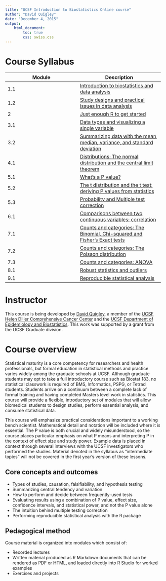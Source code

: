 ```yaml
---
title: "UCSF Introduction to Biostatistics Online course"
author: "David Quigley"
date: "December 4, 2015"
output: 
    html_document:
        toc: true
        css: swiss.css
---
```


Course Syllabus
====================

Module | Description 
------ | ------- 
1.1    | [Introduction to biostatistics and data analysis](module_01.1.html)
1.2    | [Study designs and practical issues in data analysis](module_01.2.html)
2      | [Just enough R to get started](module_02.html)
3.1    | [Data types and visualizing a single variable](module_03.1.html)
3.2    | [Summarizing data with the mean, median, variance, and standard deviation](module_03.2.html)
4.1    | [Distributions: The normal distribution and the central limit theorem](module_04.1.html)
5.1    | [What's a P value?](module_05.1.html)
5.2    | [The t distribution and the t test: deriving P values from statistics](module_05.2.html)
5.3    | [Probability and Multiple test correction](module_05.3.html)
6.1    | [Comparisons between two continuous variables: correlation](module_06.1.html)
7.1    | [Counts and categories: The Binomial, Chi-squared and Fisher's Exact tests](module_07.1.html)
7.2    | [Counts and categories: The Poisson distribution](module_07.2.html)
7.3    | [Counts and categories: ANOVA](module_07.3.html)
8.1    | [Robust statistics and outliers](module_08.1.html)
9.1    | [Reproducible statistical analysis](module_0.9.1.html)

Instructor
====================

This course is being developed by [David Quigley](http://davidquigley.com), a member of the [UCSF Helen Diller Comprehensive Cancer Center](http://cancer.ucsf.edu) and the [UCSF Department of Epidemiology and Biostatistics](http://epibiostat.ucsf.edu). This work was supported by a grant from the UCSF Graduate division.

Course overview
====================

Statistical maturity is a core competency for researchers and health professionals, but formal education in statistical methods and practice varies widely among the graduate schools at UCSF. Although graduate students may opt to take a full introductory course such as Biostat 183, no statistical classwork is required of BMS, Informatics, PSPG, or Tetrad students. Students arrive on a continuum between a complete lack of formal training and having completed Masters level work in statistics. This course will provide a flexible, introductory set of modules that will allow biomedical students to design studies, perform essential analysis, and consume statistical data.

This course will emphasize practical considerations important to a working bench scientist. Mathematical detail and notation will be included where it is essential. The P value is both crucial and widely misunderstood, so the course places particular emphasis on what P means and interpreting P in the context of effect size and study power. Example data is placed in context through several interviews with the UCSF investigators who performed the studies. Material denoted in the syllabus as "intermediate topics" will not be covered in the first year’s version of these lessons.

Core concepts and outcomes 
----------------------------

* Types of studies, causation, falsifiability, and hypothesis testing
* Summarizing central tendency and variation 
* How to perform and decide between frequently-used tests
* Evaluating results using a combination of P value, effect size, confidence intervals, and statistical power, and not the P value alone
* The intuition behind multiple testing correction
* Performing reproducible statistical analysis with the R package

Pedagogical method
----------------------------

Course material is organized into modules which consist of:

* Recorded lectures
* Written material produced as R Markdown documents that can be rendered as PDF or HTML, and loaded directly into R Studio for worked examples
* Exercises and projects

